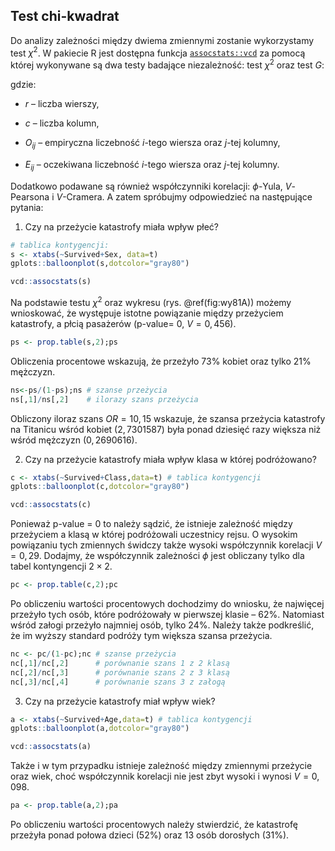 ## Test chi-kwadrat {#part_82}

Do analizy zależności między dwiema zmiennymi zostanie wykorzystamy test $\chi^2$. W
pakiecie R jest dostępna funkcja [`assocstats::vcd`]() za pomocą której wykonywane
są dwa testy badające niezależność: test $\chi^2$ oraz test $G$:

\begin{subequations}
\begin{align}
\chi^2=\sum_{i=1}^{r} \sum_{j=1}^{c}\frac{(O_{ij}-E_{ij})^2}{E_{ij}} (\#eq:wz81)\\
G=2\sum_{i}^{r}\sum_{j=1}^{c} O_{ij}\ln\left(\frac{O_{ij}}{E_{ij}}\right) (\#eq:wz82)
\end{align}
\end{subequations}
gdzie:

* $r$ -- liczba wierszy,

* $c$ -- liczba kolumn,

* $O_{ij}$ -- empiryczna liczebność $i$-tego wiersza oraz $j$-tej kolumny,

* $E_{ij}$ -- oczekiwana liczebność $i$-tego wiersza oraz $j$-tej kolumny.

Dodatkowo podawane są również współczynniki korelacji: $\phi$-Yula, $V$-Pearsona i $V$-Cramera. A zatem spróbujmy odpowiedzieć na następujące pytania:

1. Czy na przeżycie katastrofy miała wpływ płeć?
```r
# tablica kontygencji:
s <- xtabs(~Survived+Sex, data=t) 
gplots::balloonplot(s,dotcolor="gray80")
```
```r
vcd::assocstats(s)
```

Na podstawie testu $\chi^2$ oraz wykresu (rys. \@ref(fig:wy81A)) możemy wnioskować, że występuje istotne powiązanie między przeżyciem katastrofy, a płcią pasażerów (p-value= 0, $V = 0,456$).
```r
ps <- prop.table(s,2);ps
```
Obliczenia procentowe wskazują, że przeżyło $73\%$ kobiet oraz tylko $21\%$ mężczyzn.
```r
ns<-ps/(1-ps);ns # szanse przeżycia
ns[,1]/ns[,2]    # ilorazy szans przeżycia
```
Obliczony iloraz szans $OR = 10,15$ wskazuje, że szansa przeżycia katastrofy na Titanicu wśród kobiet $(2,7301587)$ była ponad dziesięć razy większa niż wśród mężczyzn $(0,2690616)$.

2. Czy na przeżycie katastrofy miała wpływ klasa w której podróżowano?

```r
c <- xtabs(~Survived+Class,data=t) # tablica kontygencji
gplots::balloonplot(c,dotcolor="gray80")
```
```r
vcd::assocstats(c)
```
Ponieważ p-value = 0 to należy sądzić, że istnieje zależność między przeżyciem a
klasą w której podróżowali uczestnicy rejsu. O wysokim powiązaniu tych zmiennych
świdczy także wysoki współczynnik korelacji $V = 0,29$. Dodajmy, że współczynnik zależności $\phi$ jest obliczany tylko dla tabel kontyngencji $2\times2$.
```r
pc <- prop.table(c,2);pc
```
Po obliczeniu wartości procentowych dochodzimy do wniosku, że najwięcej przeżyło
tych osób, które podróżowały w pierwszej klasie -- $62\%$. Natomiast wśród załogi
przeżyło najmniej osób, tylko $24\%$. Należy także podkreślić, że im wyższy standard podróży tym większa szansa przeżycia.
```r
nc <- pc/(1-pc);nc # szanse przeżycia
nc[,1]/nc[,2]      # porównanie szans 1 z 2 klasą
nc[,2]/nc[,3]      # porównanie szans 2 z 3 klasą
nc[,3]/nc[,4]      # porównanie szans 3 z załogą
```

3. Czy na przeżycie katastrofy miał wpływ wiek?

```r
a <- xtabs(~Survived+Age,data=t) # tablica kontygencji
gplots::balloonplot(a,dotcolor="gray80")
```
```r
vcd::assocstats(a)
```
Także i w tym przypadku istnieje zależność między zmiennymi przeżycie oraz wiek,
choć współczynnik korelacji nie jest zbyt wysoki i wynosi $V = 0,098$.
```r
pa <- prop.table(a,2);pa
```

Po obliczeniu wartości procentowych należy stwierdzić, że katastrofę przeżyła ponad połowa dzieci $(52\%)$ oraz $13$ osób dorosłych $(31\%)$.


